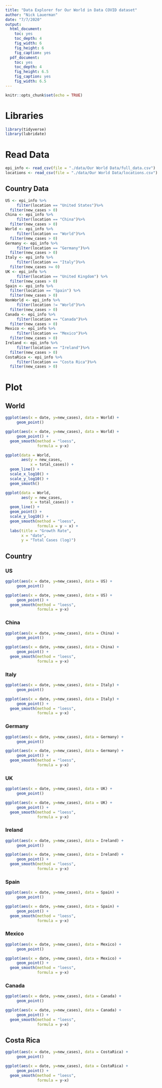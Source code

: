 ```yaml
---
title: "Data Explorer for Our World in Data COVID dataset"
author: "Nick Lauerman"
date: "7/7/2020"
output: 
  html_document: 
    toc: yes
    toc_depth: 4
    fig_width: 6
    fig_height: 6
    fig_caption: yes
  pdf_document: 
    toc: yes
    toc_depth: 4
    fig_height: 6.5
    fig_caption: yes
    fig_width: 6.5
---
```


```r
knitr::opts_chunk$set(echo = TRUE)
```

# Libraries
```r
library(tidyverse)
library(lubridate)
```

# Read Data
```r
epi_info <- read_csv(file = "./data/Our World Data/full_data.csv")
locations <- read_csv(file = "./data/Our World Data/locations.csv")
```
## Country Data
```r
US <- epi_info %>%
     filter(location == "United States")%>%
  filter(new_cases > 0)
China <- epi_info %>%
     filter(location == "China")%>%
  filter(new_cases > 0)
World <- epi_info %>%
     filter(location == "World")%>%
  filter(new_cases > 0)
Germany <- epi_info %>%
     filter(location == "Germany")%>%
  filter(new_cases > 0)
Italy <- epi_info %>%
     filter(location == "Italy")%>%
  filter(new_cases >= 0)
UK <- epi_info %>%
     filter(location == "United Kingdom") %>%
  filter(new_cases > 0)
Spain <- epi_info %>%
  filter(location == "Spain") %>%
  filter(new_cases > 0)
NonWorld <- epi_info %>%
     filter(location != "World")%>%
  filter(new_cases > 0)
Canada <- epi_info %>%
     filter(location == "Canada")%>%
  filter(new_cases > 0)
Mexico <- epi_info %>%
     filter(location == "Mexico")%>%
  filter(new_cases > 0)
Ireland <- epi_info %>%
     filter(location == "Ireland")%>%
  filter(new_cases > 0)
CostaRica <- epi_info %>%
     filter(location == "Costa Rica")%>%
  filter(new_cases > 0)

```

# Plot

## World
```r
ggplot(aes(x = date, y=new_cases), data = World) +
     geom_point() 
```
```r
ggplot(aes(x = date, y=new_cases), data = World) +
     geom_point() +
  geom_smooth(method = "loess",
              formula = y~x)
```
```r
ggplot(data = World,
       aes(y = new_cases,
           x = total_cases)) +
  geom_line() +
  scale_x_log10() +
  scale_y_log10() +
  geom_smooth()
```
```r

ggplot(data = World,
       aes(y = new_cases,
           x = total_cases)) +
  geom_line() + 
  geom_point() +
  scale_y_log10() +
  geom_smooth(method = "loess",
              formula = y ~ x) +
  labs(title = "Growth Rate",
       x = "date",
       y = "Total Cases (log)")
```

<!-- ## Countries -->
<!-- ```{r, fig.cap="non World"} -->
<!-- ggplot(aes(x = date, y=new_cases), data = NonWorld) + -->
<!--      geom_point()  -->
<!-- ``` -->
<!-- ```{r, fig.cap="Countries rates 1"} -->

<!-- ggplot(data = NonWorld, -->
<!--        aes(y = new_cases, -->
<!--            x = total_cases)) + -->
<!--   geom_line() + -->
<!--   scale_x_log10() + -->
<!--   scale_y_log10() + -->
<!--   geom_smooth() -->
<!-- ``` -->
<!-- ```{r, fig.cap="Countries Rates 2"} -->
<!-- ggplot(data = NonWorld, -->
<!--        aes(y = new_cases, -->
<!--            x = total_cases)) + -->
<!--   geom_line() +  -->
<!--   geom_point() + -->
<!--   scale_y_log10() + -->
<!--   geom_smooth(method = "loess", -->
<!--               formula = y ~ x) + -->
<!--   labs(title = "Growth Rate", -->
<!--        x = "date", -->
<!--        y = "Total Cases (log)") -->
<!-- ``` -->


## Country
### US
```r
ggplot(aes(x = date, y=new_cases), data = US) +
     geom_point() 
```
```r
ggplot(aes(x = date, y=new_cases), data = US) +
     geom_point() +
  geom_smooth(method = "loess",
              formula = y~x)
```

<!-- ```{r, fig.cap="US rates 1"} -->

<!-- ggplot(data = US, -->
<!--        aes(y = new_cases, -->
<!--            x = total_cases)) + -->
<!--   geom_line() + -->
<!--   scale_x_log10() + -->
<!--   scale_y_log10() + -->
<!--   geom_smooth() -->
<!-- ``` -->
<!-- ```{r, fig.cap="US rates 2"} -->
<!-- ggplot(data = US, -->
<!--        aes(y = new_cases, -->
<!--            x = total_cases)) + -->
<!--   geom_line() +  -->
<!--   geom_point() + -->
<!--   scale_y_log10() + -->
<!--   geom_smooth(method = "loess", -->
<!--               formula = y ~ x) + -->
<!--   labs(title = "Growth Rate", -->
<!--        x = "date", -->
<!--        y = "Total Cases (log)") -->
<!-- ``` -->

### China
```r
ggplot(aes(x = date, y=new_cases), data = China) +
     geom_point() 
```
```r
ggplot(aes(x = date, y=new_cases), data = China) +
     geom_point() +
  geom_smooth(method = "loess",
              formula = y~x)
```

<!-- ```{r, fig.cap="China rates 1"} -->

<!-- ggplot(data = China, -->
<!--        aes(y = new_cases, -->
<!--            x = total_cases)) + -->
<!--   geom_line() + -->
<!--   scale_x_log10() + -->
<!--   scale_y_log10() + -->
<!--   geom_smooth() -->
<!-- ``` -->
<!-- ```{r, fig.cap="China rates 2"} -->
<!-- ggplot(data = China, -->
<!--        aes(y = new_cases, -->
<!--            x = total_cases)) + -->
<!--   geom_line() +  -->
<!--   geom_point() + -->
<!--   scale_y_log10() + -->
<!--   geom_smooth(method = "loess", -->
<!--               formula = y ~ x) + -->
<!--   labs(title = "Growth Rate", -->
<!--        x = "date", -->
<!--        y = "Total Cases (log)") -->
<!-- ``` -->

### Italy
```r
ggplot(aes(x = date, y=new_cases), data = Italy) +
     geom_point() 
```
```r
ggplot(aes(x = date, y=new_cases), data = Italy) +
     geom_point() +
  geom_smooth(method = "loess",
              formula = y~x)
```

<!-- ```{r, fig.cap="Italy rates 1"} -->

<!-- ggplot(data = Italy, -->
<!--        aes(y = new_cases, -->
<!--            x = total_cases)) + -->
<!--   geom_line() + -->
<!--   scale_x_log10() + -->
<!--   scale_y_log10() + -->
<!--   geom_smooth() -->
<!-- ``` -->
<!-- ```{r, fig.cap="Italy rates 2"} -->
<!-- ggplot(data = Italy, -->
<!--        aes(y = new_cases, -->
<!--            x = total_cases)) + -->
<!--   geom_line() +  -->
<!--   geom_point() + -->
<!--   scale_y_log10() + -->
<!--   geom_smooth(method = "loess", -->
<!--               formula = y ~ x) + -->
<!--   labs(title = "Growth Rate", -->
<!--        x = "date", -->
<!--        y = "Total Cases (log)") -->
<!-- ``` -->

### Germany
```r
ggplot(aes(x = date, y=new_cases), data = Germany) +
     geom_point() 
```
```r
ggplot(aes(x = date, y=new_cases), data = Germany) +
     geom_point() +
  geom_smooth(method = "loess",
              formula = y~x)
```

<!-- ```{r, fig.cap="Germany rates 1"} -->

<!-- ggplot(data = Germany, -->
<!--        aes(y = new_cases, -->
<!--            x = total_cases)) + -->
<!--   geom_line() + -->
<!--   scale_x_log10() + -->
<!--   scale_y_log10() + -->
<!--   geom_smooth() -->
<!-- ``` -->
<!-- ```{r, fig.cap="Germany rates 2"} -->
<!-- ggplot(data = Germany, -->
<!--        aes(y = new_cases, -->
<!--            x = total_cases)) + -->
<!--   geom_line() +  -->
<!--   geom_point() + -->
<!--   scale_y_log10() + -->
<!--   geom_smooth(method = "loess", -->
<!--               formula = y ~ x) + -->
<!--   labs(title = "Growth Rate", -->
<!--        x = "date", -->
<!--        y = "Total Cases (log)") -->
<!-- ``` -->

### UK
```r
ggplot(aes(x = date, y=new_cases), data = UK) +
     geom_point() 
```
```r
ggplot(aes(x = date, y=new_cases), data = UK) +
     geom_point() +
  geom_smooth(method = "loess",
              formula = y~x)
```

<!-- ```{r, fig.cap="UK rates 1"} -->

<!-- ggplot(data = UK, -->
<!--        aes(y = new_cases, -->
<!--            x = total_cases)) + -->
<!--   geom_line() + -->
<!--   scale_x_log10() + -->
<!--   scale_y_log10() + -->
<!--   geom_smooth() -->
<!-- ``` -->
<!-- ```{r, fig.cap="UK rates 2"} -->
<!-- ggplot(data = UK, -->
<!--        aes(y = new_cases, -->
<!--            x = total_cases)) + -->
<!--   geom_line() +  -->
<!--   geom_point() + -->
<!--   scale_y_log10() + -->
<!--   geom_smooth(method = "loess", -->
<!--               formula = y ~ x) + -->
<!--   labs(title = "Growth Rate", -->
<!--        x = "date", -->
<!--        y = "Total Cases (log)") -->
<!-- ``` -->

### Ireland
```r
ggplot(aes(x = date, y=new_cases), data = Ireland) +
     geom_point() 
```
```r
ggplot(aes(x = date, y=new_cases), data = Ireland) +
     geom_point() +
  geom_smooth(method = "loess",
              formula = y~x)
```

### Spain
```r
ggplot(aes(x = date, y=new_cases), data = Spain) +
     geom_point() 
```
```r
ggplot(aes(x = date, y=new_cases), data = Spain) +
     geom_point() +
  geom_smooth(method = "loess",
              formula = y~x)
```

<!-- ```{r, fig.cap="Spain rates 1"} -->

<!-- ggplot(data = Spain, -->
<!--        aes(y = new_cases, -->
<!--            x = total_cases)) + -->
<!--   geom_line() + -->
<!--   scale_x_log10() + -->
<!--   scale_y_log10() + -->
<!--   geom_smooth() -->
<!-- ``` -->
<!-- ```{r, fig.cap="Spain rates 2"} -->
<!-- ggplot(data = Spain, -->
<!--        aes(y = new_cases, -->
<!--            x = total_cases)) + -->
<!--   geom_line() +  -->
<!--   geom_point() + -->
<!--   scale_y_log10() + -->
<!--   geom_smooth(method = "loess", -->
<!--               formula = y ~ x) + -->
<!--   labs(title = "Growth Rate", -->
<!--        x = "date", -->
<!--        y = "Total Cases (log)") -->
<!-- ``` -->

### Mexico
```r
ggplot(aes(x = date, y=new_cases), data = Mexico) +
     geom_point() 
```
```r
ggplot(aes(x = date, y=new_cases), data = Mexico) +
     geom_point() +
  geom_smooth(method = "loess",
              formula = y~x)
```

<!-- ```{r, fig.cap="Mexico rates 1"} -->

<!-- ggplot(data = Mexico, -->
<!--        aes(y = new_cases, -->
<!--            x = total_cases)) + -->
<!--   geom_line() + -->
<!--   scale_x_log10() + -->
<!--   scale_y_log10() + -->
<!--   geom_smooth() -->
<!-- ``` -->
<!-- ```{r, fig.cap="Mexico rates 2"} -->
<!-- ggplot(data = Mexico, -->
<!--        aes(y = new_cases, -->
<!--            x = total_cases)) + -->
<!--   geom_line() +  -->
<!--   geom_point() + -->
<!--   scale_y_log10() + -->
<!--   geom_smooth(method = "loess", -->
<!--               formula = y ~ x) + -->
<!--   labs(title = "Growth Rate", -->
<!--        x = "date", -->
<!--        y = "Total Cases (log)") -->
<!-- ``` -->

### Canada
```r
ggplot(aes(x = date, y=new_cases), data = Canada) +
     geom_point() 
```
```r
ggplot(aes(x = date, y=new_cases), data = Canada) +
     geom_point() +
  geom_smooth(method = "loess",
              formula = y~x)
```

<!-- ```{r, fig.cap="Canada rates 1"} -->

<!-- ggplot(data = Canada, -->
<!--        aes(y = new_cases, -->
<!--            x = total_cases)) + -->
<!--   geom_line() + -->
<!--   scale_x_log10() + -->
<!--   scale_y_log10() + -->
<!--   geom_smooth() -->
<!-- ``` -->
<!-- ```{r, fig.cap="Canada rates 2"} -->
<!-- ggplot(data = Canada, -->
<!--        aes(y = new_cases, -->
<!--            x = total_cases)) + -->
<!--   geom_line() +  -->
<!--   geom_point() + -->
<!--   scale_y_log10() + -->
<!--   geom_smooth(method = "loess", -->
<!--               formula = y ~ x) + -->
<!--   labs(title = "Growth Rate", -->
<!--        x = "date", -->
<!--        y = "Total Cases (log)") -->
<!-- ``` -->

## Costa Rica

```r
ggplot(aes(x = date, y=new_cases), data = CostaRica) +
     geom_point() 
```
```r
ggplot(aes(x = date, y=new_cases), data = CostaRica) +
     geom_point() +
  geom_smooth(method = "loess",
              formula = y~x)
```

<!-- ```{r, fig.cap="Costa Rica rates 1"} -->

<!-- ggplot(data = CostaRica, -->
<!--        aes(y = new_cases, -->
<!--            x = total_cases)) + -->
<!--   geom_line() + -->
<!--   scale_x_log10() + -->
<!--   scale_y_log10() + -->
<!--   geom_smooth() -->
<!-- ``` -->
<!-- ```{r, fig.cap="Costa Rica rates 2"} -->
<!-- ggplot(data = CostaRica, -->
<!--        aes(y = new_cases, -->
<!--            x = total_cases)) + -->
<!--   geom_line() +  -->
<!--   geom_point() + -->
<!--   scale_y_log10() + -->
<!--   geom_smooth(method = "loess", -->
<!--               formula = y ~ x) + -->
<!--   labs(title = "Growth Rate", -->
<!--        x = "date", -->
<!--        y = "Total Cases (log)") -->
<!-- ``` -->
